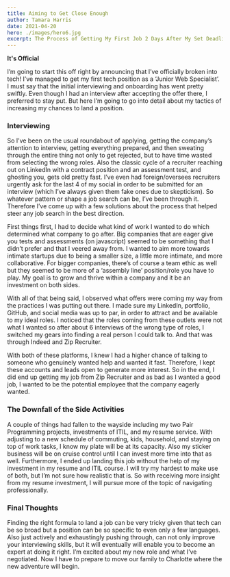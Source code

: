 ```yaml
---
title: Aiming to Get Close Enough
author: Tamara Harris
date: 2021-04-20
hero: ./images/hero6.jpg
excerpt: The Process of Getting My First Job 2 Days After My Set Deadline.
---
```


**It's Official**

I’m going to start this off right by announcing that I’ve officially broken into tech! I’ve managed to get my first tech position as a ‘Junior Web Specialist’. I must say that the initial interviewing and onboarding has went pretty swiftly. Even though I had an interview after accepting the offer there, I preferred to stay put. But here I’m going to go into detail about my tactics of increasing my chances to land a position.

### Interviewing

So I’ve been on the usual roundabout of applying, getting the company’s attention to interview, getting everything prepared, and then sweating through the entire thing not only to get rejected, but to have time wasted from selecting the wrong roles. Also the classic cycle of a recruiter reaching out on LinkedIn with a contract position and an assessment test, and ghosting you, gets old pretty fast. I’ve even had foreign/oversees recruiters urgently ask for the last 4 of my social in order to be submitted for an interview (which I’ve always given them fake ones due to skepticism). So whatever pattern or shape a job search can be, I’ve been through it. Therefore I’ve come up with a few solutions about the process that helped steer any job search in the best direction.

First things first, I had to decide what kind of work I wanted to do which determined what company to go after. Big companies that are eager give you tests and assessments (on javascript) seemed to be something that I didn’t prefer and that I veered away from. I wanted to aim more towards intimate startups due to being a smaller size, a little more intimate, and more collaborative. For bigger companies, there’s of course a team ethic as well but they seemed to be more of a ‘assembly line’ position/role you have to play. My goal is to grow and thrive within a company and it be an investment on both sides.

With all of that being said, I observed what offers were coming my way from the practices I was putting out there. I made sure my LinkedIn, portfolio, GitHub, and social media was up to par, in order to attract and be available to my ideal roles. I noticed that the roles coming from these outlets were not what I wanted so after about 6 interviews of the wrong type of roles, I switched my gears into finding a real person I could talk to. And that was through Indeed and Zip Recruiter. 

With both of these platforms, I knew I had a higher chance of talking to someone who genuinely wanted help and wanted it fast. Therefore, I kept these accounts and leads open to generate more interest. So in the end, I did end up getting my job from Zip Recruiter and as bad as I wanted a good job, I wanted to be the potential employee that the company eagerly wanted.

### The Downfall of the Side Activities

A couple of things had fallen to the wayside including my two Pair Programming projects, investments of ITIL, and my resume service. With adjusting to a new schedule of commuting, kids, household, and staying on top of work tasks, I know my plate will be at its capacity. Also my sticker business will be on cruise control until I can invest more time into that as well. Furthermore, I ended up landing this job without the help of my investment in my resume and ITIL course. I will try my hardest to make use of both, but I’m not sure how realistic that is. So with receiving more insight from my resume investment, I will pursue more of the topic of navigating professionally.

### Final Thoughts

Finding the right formula to land a job can be very tricky given that tech can be so broad but a position can be so specific to even only a few languages. Also just actively and exhaustingly pushing through, can not only improve your interviewing skills, but it will eventually will enable you to become an expert at doing it right. I’m excited about my new role and what I’ve negotiated. Now I have to prepare to move our family to Charlotte where the new adventure will begin.